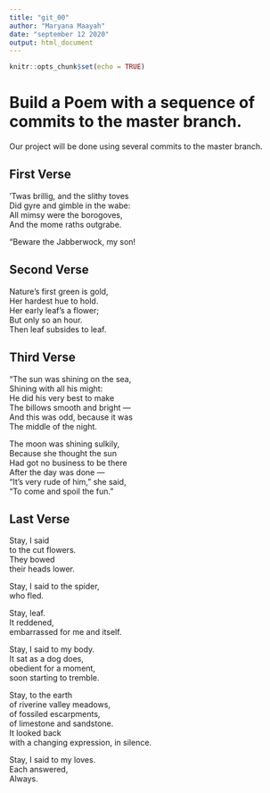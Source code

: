 ```yaml
---
title: "git_00"
author: "Maryana Maayah"
date: "september 12 2020"
output: html_document
---
```


```r
knitr::opts_chunk$set(echo = TRUE)
```
# Build a Poem with a sequence of commits to the master branch.
Our project will be done using several commits to the master branch.
<!-- Do not modify or change any text in "!--" bracketed areas such as this --- these are instructions to
you, if you change any of this the git program will notice it and compromise your git merging strategy !-->

## First Verse 
<!--Put the first five lines of a poem by Lewis Carrol in this section!-->
’Twas brillig, and the slithy toves    
      Did gyre and gimble in the wabe:   
All mimsy were the borogoves,   
      And the mome raths outgrabe.  
  
“Beware the Jabberwock, my son!  


## Second Verse
<!--Put the first five lines of a poem by Robert Frost here!-->
Nature’s first green is gold,  
Her hardest hue to hold.  
Her early leaf’s a flower;  
But only so an hour.  
Then leaf subsides to leaf.  

## Third Verse
<!--Put the first two verses of The Walrus and the Carpenter here!-->
"The sun was shining on the sea,  
      Shining with all his might:  
He did his very best to make  
      The billows smooth and bright —  
And this was odd, because it was  
      The middle of the night.  
  
The moon was shining sulkily,  
      Because she thought the sun  
Had got no business to be there  
      After the day was done —  
"It's very rude of him," she said,  
      "To come and spoil the fun."  
      
      

## Last Verse
<!--Put a short poem of your choice 8-20 lines,here!-->
Stay, I said  
to the cut flowers.  
They bowed  
their heads lower.  
  
Stay, I said to the spider,  
who fled.  
  
Stay, leaf.  
It reddened,  
embarrassed for me and itself.  
  
Stay, I said to my body.  
It sat as a dog does,  
obedient for a moment,  
soon starting to tremble.  
  
Stay, to the earth  
of riverine valley meadows,  
of fossiled escarpments,  
of limestone and sandstone.  
It looked back  
with a changing expression, in silence.  
  
Stay, I said to my loves.  
Each answered,  
Always.  
  